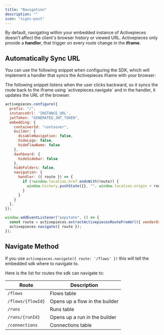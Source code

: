 ```yaml
---
title: "Navigation"
description: ""
icon: "signs-post"
---
```


By default, navigating within your embedded instance of Activepieces doesn't affect the client's browser history or viewed URL. Activepieces only provide a **handler**, that trigger on every route change in the **iframe**.

## Automatically Sync URL 

You can use the following snippet when configuring the SDK, which will implement a handler that syncs the Activepieces iframe with your browser:

<Tip>
The following snippet listens when the user clicks backward, so it syncs the route back to the iframe using `activepieces.navigate` and in the handler, it updates the URL of the browser.
</Tip>

```js
activepieces.configure({
  prefix: "/",
  instanceUrl: 'INSTANCE_URL',
  jwtToken: "GENERATED_JWT_TOKEN",
  embedding: {
    containerId: "container",
    builder: {
      disableNavigation: false,
      hideLogo: false,
      hideFlowName: false
    },
    dashboard: {
      hideSidebar: false
    },
    hideFolders: false,
    navigation: {
      handler: ({ route }) => {
        if (!window.location.href.endsWith(route)) {
          window.history.pushState({}, "", window.location.origin + route);
        }
      }
    }
  },
});

window.addEventListener("popstate", () => {
  const route = activepieces.extractActivepiecesRouteFromUrl({ vendorUrl: window.location.href });
  activepieces.navigate({ route });
});
```
## Navigate Method

If you use `activepieces.navigate({ route: '/flows' })` this will tell the embedded sdk where to navigate to.

Here is the list for routes the sdk can navigate to:

| Route | Description |
| --- | --- |
| `/flows` | Flows table
| `/flows/{flowId}` | Opens up a flow in the builder
| `/runs` | Runs table
| `/runs/{runId}` | Opens up a run in the builder
| `/connections` | Connections table

